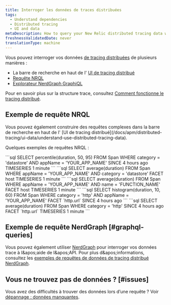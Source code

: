 ```yaml
---
title: Interroger les données de traces distribuées
tags:
  - Understand dependencies
  - Distributed tracing
  - UI and data
metaDescription: How to query your New Relic distributed tracing data with NRQL or the NerdGraph GraphiQL explorer.
freshnessValidatedDate: never
translationType: machine
---
```


Vous pouvez interroger vos données [de tracing distribuées](/docs/understand-dependencies/distributed-tracing/get-started/introduction-distributed-tracing) de plusieurs manières :

* La barre de recherche en haut de l&apos; [UI de tracing distribué](/docs/apm/distributed-tracing/ui-data/understand-use-distributed-tracing-data)
* [Requête NRQL](#example-nrql-queries)
* [Explorateur NerdGraph GraphiQL](/docs/apis/graphql-api/tutorials/query-distributed-trace-data-using-graphql-api)

Pour en savoir plus sur la structure trace, consultez [Comment fonctionne le tracing distribué](/docs/understand-dependencies/distributed-tracing/get-started/how-new-relic-distributed-tracing-works).

## Exemple de requête NRQL

<Callout variant="tip">
  Vous pouvez également construire des requêtes complexes dans la barre de recherche en haut de l&apos; [UI de tracing distribué](/docs/apm/distributed-tracing/ui-data/understand-use-distributed-tracing-data).
</Callout>

Quelques exemples de requêtes NRQL :

<CollapserGroup>
  <Collapser id="percentile-datastore" title="Percentile de temps du datastore pour une application">
    ```sql
    SELECT percentile(duration, 50, 95) FROM Span WHERE category = 'datastore' 
    AND appName = 'YOUR_APP_NAME' SINCE 4 hours ago TIMESERIES 1 minute
    ```
  </Collapser>

  <Collapser id="database-query-by-host" title="temps de requête du datastore pour une application, facetté par hôte">
    ```sql
    SELECT average(duration) FROM Span WHERE appName = 'YOUR_APP_NAME' 
    AND category = 'datastore' FACET host TIMESERIES 1 minute
    ```
  </Collapser>

  <Collapser id="avg-duration-for-method-by-host" title="Durée moyenne d'une méthode d'un service, facettée par hôte">
    ```sql
    SELECT average(duration) FROM Span WHERE appName = 'YOUR_APP_NAME'
    AND name = 'FUNCTION_NAME' FACET host TIMESERIES 1 minute
    ```
  </Collapser>

  <Collapser id="histogram-external-services-by-uri" title="histogramme des services externes appelés par un service, facetté par URI externe">
    ```sql
    SELECT histogram(duration, 10, 60) FROM Span WHERE category = 'http'
    AND appName = 'YOUR_APP_NAME' FACET `http.url` SINCE 4 hours ago
    ```
  </Collapser>

  <Collapser id="avg-duration-external-all-apps" title="Durée moyenne des appels externes sur toutes les applications">
    ```sql
    SELECT average(duration) FROM Span WHERE category = 'http'
    SINCE 4 hours ago FACET `http.url` TIMESERIES 1 minute
    ```
  </Collapser>
</CollapserGroup>

## Exemple de requête NerdGraph [#graphql-queries]

Vous pouvez également utiliser [NerdGraph](/docs/apis/graphql-api/get-started/introduction-new-relic-nerdgraph) pour interroger vos données trace à l&amp;apos;aide de l&amp;apos;API. Pour plus d&amp;apos;informations, consultez les [exemples de requêtes de données de tracing distribué NerdGraph](/docs/apis/graphql-api/tutorials/query-distributed-trace-data-using-graphql-api).

## Vous ne trouvez pas de données ? [#issues]

Vous avez des difficultés à trouver des données lors d’une requête ? Voir [dépannage : données manquantes](/docs/apm/distributed-tracing/troubleshooting/troubleshooting-missing-trace-data).